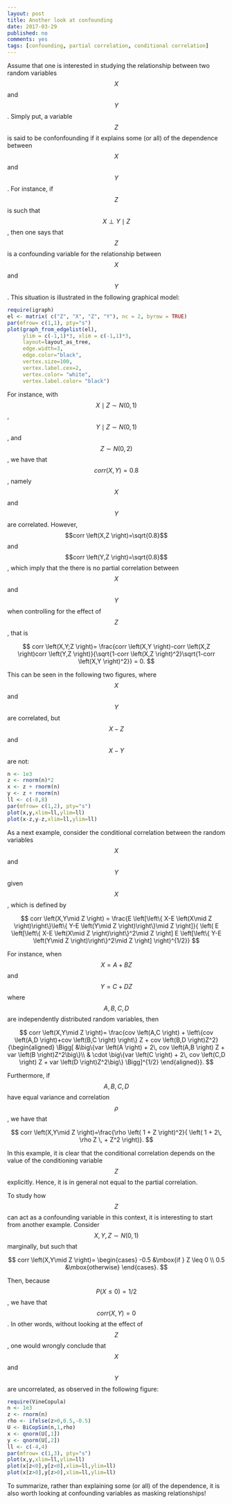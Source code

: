 ```yaml
---
layout: post
title: Another look at confounding
date: 2017-03-29
published: no
comments: yes
tags: [confounding, partial correlation, conditional correlation]
---
```

Assume that one is interested in studying the relationship between two random 
variables $$X$$ and $$Y$$. Simply put, a variable $$Z$$ is said to be confonfounding 
if it explains some (or all) of the dependence between $$X$$ and $$Y$$. For instance, 
if $$Z$$ is such that $$X \perp Y \mid Z$$, then one says that $$Z$$ is a confounding 
variable for the relationship between $$X$$ and $$Y$$. This situation is illustrated 
in the following graphical model:

```r
require(igraph)
el <- matrix( c("Z", "X", "Z", "Y"), nc = 2, byrow = TRUE)
par(mfrow= c(1,1), pty="s")
plot(graph_from_edgelist(el), 
     ylim = c(-1,1)*3, xlim = c(-1,1)*3,
     layout=layout_as_tree, 
     edge.width=3,
     edge.color="black",
     vertex.size=100,
     vertex.label.cex=2,
     vertex.color= "white", 
     vertex.label.color= "black")
```

For instance, with $$X\mid Z \sim N(0,1)$$, $$Y \mid Z \sim N(0,1)$$, and 
$$Z \sim N(0,2)$$, we have that $$corr \left(X,Y \right)=0.8$$, namely $$X$$ and $$Y$$ are correlated. 
However, $$corr \left(X,Z \right)=\sqrt{0.8}$$ and $$corr \left(Y,Z \right)=\sqrt{0.8}$$, which imply that 
the there is no partial correlation between $$X$$ and $$Y$$ when controlling for the effect of $$Z$$, that is

$$
corr \left(X,Y;Z \right)= \frac{corr \left(X,Y \right)-corr \left(X,Z \right)corr \left(Y,Z \right)}{\sqrt{1-corr \left(X,Z \right)^2}\sqrt{1-corr \left(X,Y \right)^2}} = 0.
$$

This can be seen in the following two figures, where $$X$$ and $$Y$$ are correlated, 
but $$X-Z$$ and $$X-Y$$ are not:

```r
n <- 1e3
z <- rnorm(n)*2
x <- z + rnorm(n)
y <- z + rnorm(n)
ll <- c(-8,8)
par(mfrow= c(1,2), pty="s")
plot(x,y,xlim=ll,ylim=ll)
plot(x-z,y-z,xlim=ll,ylim=ll)
```

As a next example, consider the conditional correlation between the random variables $$X$$ and $$Y$$ given $$X$$, which is defined by

$$
corr \left(X,Y\mid Z \right) = 
\frac{E \left[\left\{ X-E \left(X\mid Z \right)\right\}\left\{ Y-E \left(Y\mid Z \right)\right\}\mid Z \right]}{ \left( E \left[\left\{ X-E \left(X\mid Z \right)\right\}^2\mid Z \right] E \left[\left\{ Y-E \left(Y\mid Z \right)\right\}^2\mid Z \right] \right)^{1/2}}
$$

For instance, when $$X =  A + BZ$$ and $$Y =  C + DZ$$ where $$A,B,C,D$$ are independently distributed random variables, then

$$
    corr \left(X,Y\mid Z \right)=  
    \frac{cov \left(A,C \right) + \left\{cov \left(A,D \right)+cov \left(B,C \right) \right\} Z + cov \left(B,D \right)Z^2}{\begin{aligned}
 \Bigg[ &\big\{var \left(A \right) + 2\, cov \left(A,B \right)  Z + var \left(B \right)Z^2\big\}\\
           & \cdot \big\{var \left(C \right) + 2\, cov \left(C,D \right)  Z + var \left(D \right)Z^2\big\} \Bigg]^{1/2}
\end{aligned}}.
$$

Furthermore, if $$A,B,C,D$$ have equal variance and correlation $$\rho$$, we have that

$$
    corr \left(X,Y\mid Z \right)=\frac{\rho \left( 1 + Z \right)^2}{
    \left( 1 + 2\, \rho Z \, + Z^2 \right)}.
$$

In this example, it is clear that the conditional correlation depends on the value of the conditioning variable $$Z$$ explicitly. Hence, it is in general not equal to the partial correlation.

To study how $$Z$$ can act as a confounding variable in this context, it is interesting to start from 
another example. Consider $$X,Y,Z \sim N(0,1)$$ marginally,
but such that 

$$
corr \left(X,Y\mid Z \right)= \begin{cases}
-0.5 &\mbox{if } Z \leq 0 \\
0.5 &\mbox{otherwise}
\end{cases}.
$$

Then, because $$P(X \leq 0) = 1/2$$, we have that $$corr \left(X,Y\right) = 0$$. In other words,
without looking at the effect of $$Z$$, one would wrongly conclude that $$X$$ and $$Y$$ are uncorrelated, as observed in the following figure:

```r
require(VineCopula)
n <- 1e3
z <- rnorm(n)
rho <- ifelse(z>0,0.5,-0.5)
U <- BiCopSim(n,1,rho)
x <- qnorm(U[,1])
y <- qnorm(U[,2])
ll <- c(-4,4)
par(mfrow= c(1,3), pty="s")
plot(x,y,xlim=ll,ylim=ll)
plot(x[z<0],y[z<0],xlim=ll,ylim=ll)
plot(x[z>0],y[z>0],xlim=ll,ylim=ll)
```

To summarize, rather than explaining some (or all) of the dependence, it is also worth looking at confounding variables as masking relationships!